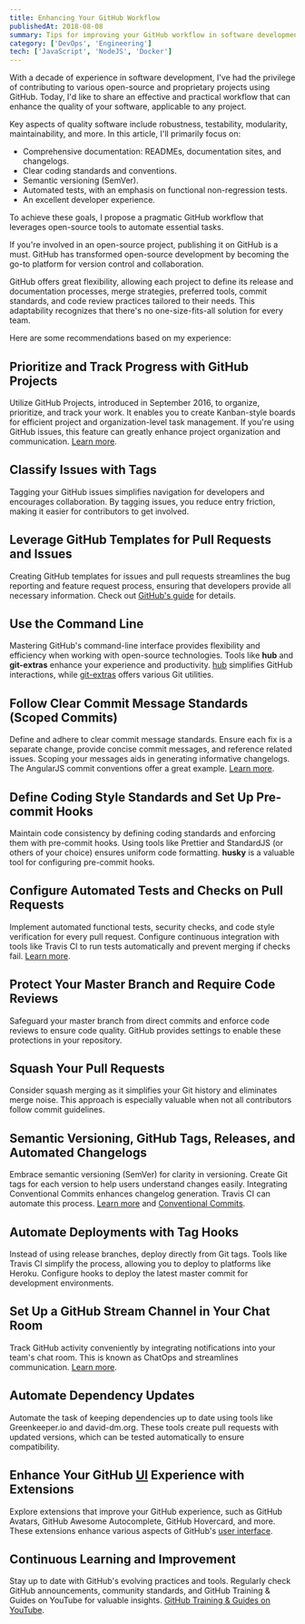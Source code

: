 ```yaml
---
title: Enhancing Your GitHub Workflow
publishedAt: 2018-08-08
summary: Tips for improving your GitHub workflow in software development.
category: ['DevOps', 'Engineering']
tech: ['JavaScript', 'NodeJS', 'Docker']
---
```


With a decade of experience in software development, I've had the privilege of contributing to various open-source and proprietary projects using GitHub. Today, I'd like to share an effective and practical workflow that can enhance the quality of your software, applicable to any project.

Key aspects of quality software include robustness, testability, modularity, maintainability, and more. In this article, I'll primarily focus on:

- Comprehensive documentation: READMEs, documentation sites, and changelogs.
- Clear coding standards and conventions.
- Semantic versioning (SemVer).
- Automated tests, with an emphasis on functional non-regression tests.
- An excellent developer experience.

To achieve these goals, I propose a pragmatic GitHub workflow that leverages open-source tools to automate essential tasks.

If you're involved in an open-source project, publishing it on GitHub is a must. GitHub has transformed open-source development by becoming the go-to platform for version control and collaboration.

GitHub offers great flexibility, allowing each project to define its release and documentation processes, merge strategies, preferred tools, commit standards, and code review practices tailored to their needs. This adaptability recognizes that there's no one-size-fits-all solution for every team.

Here are some recommendations based on my experience:

## Prioritize and Track Progress with GitHub Projects

Utilize GitHub Projects, introduced in September 2016, to organize, prioritize, and track your work. It enables you to create Kanban-style boards for efficient project and organization-level task management. If you're using GitHub issues, this feature can greatly enhance project organization and communication. [Learn more](https://help.github.com/articles/tracking-the-progress-of-your-work-with-project-boards).

## Classify Issues with Tags

Tagging your GitHub issues simplifies navigation for developers and encourages collaboration. By tagging issues, you reduce entry friction, making it easier for contributors to get involved.

## Leverage GitHub Templates for Pull Requests and Issues

Creating GitHub templates for issues and pull requests streamlines the bug reporting and feature request process, ensuring that developers provide all necessary information. Check out [GitHub's guide](https://blog.github.com/2016-02-17-issue-and-pull-request-templates) for details.

## Use the Command Line

Mastering GitHub's command-line interface provides flexibility and efficiency when working with open-source technologies. Tools like **hub** and **git-extras** enhance your experience and productivity. [hub](https://hub.github.com) simplifies GitHub interactions, while [git-extras](https://github.com/tj/git-extras) offers various Git utilities.

## Follow Clear Commit Message Standards (Scoped Commits)

Define and adhere to clear commit message standards. Ensure each fix is a separate change, provide concise commit messages, and reference related issues. Scoping your messages aids in generating informative changelogs. The AngularJS commit conventions offer a great example. [Learn more](https://gist.github.com/stephenparish/9941e89d80e2bc58a153#generating-changelogmd).

## Define Coding Style Standards and Set Up Pre-commit Hooks

Maintain code consistency by defining coding standards and enforcing them with pre-commit hooks. Using tools like Prettier and StandardJS (or others of your choice) ensures uniform code formatting. **husky** is a valuable tool for configuring pre-commit hooks.

## Configure Automated Tests and Checks on Pull Requests

Implement automated functional tests, security checks, and code style verification for every pull request. Configure continuous integration with tools like Travis CI to run tests automatically and prevent merging if checks fail. [Learn more](https://docs.travis-ci.com/user/pull-requests).

## Protect Your Master Branch and Require Code Reviews

Safeguard your master branch from direct commits and enforce code reviews to ensure code quality. GitHub provides settings to enable these protections in your repository.

## Squash Your Pull Requests

Consider squash merging as it simplifies your Git history and eliminates merge noise. This approach is especially valuable when not all contributors follow commit guidelines.

## Semantic Versioning, GitHub Tags, Releases, and Automated Changelogs

Embrace semantic versioning (SemVer) for clarity in versioning. Create Git tags for each version to help users understand changes easily. Integrating Conventional Commits enhances changelog generation. Travis CI can automate this process. [Learn more](https://semver.org) and [Conventional Commits](https://conventionalcommits.org).

## Automate Deployments with Tag Hooks

Instead of using release branches, deploy directly from Git tags. Tools like Travis CI simplify the process, allowing you to deploy to platforms like Heroku. Configure hooks to deploy the latest master commit for development environments.

## Set Up a GitHub Stream Channel in Your Chat Room

Track GitHub activity conveniently by integrating notifications into your team's chat room. This is known as ChatOps and streamlines communication. [Learn more](https://www.youtube.com/watch?v=NST3u-GjjFw).

## Automate Dependency Updates

Automate the task of keeping dependencies up to date using tools like Greenkeeper.io and david-dm.org. These tools create pull requests with updated versions, which can be tested automatically to ensure compatibility.

## Enhance Your GitHub [UI](/frontend) Experience with Extensions

Explore extensions that improve your GitHub experience, such as GitHub Avatars, GitHub Awesome Autocomplete, GitHub Hovercard, and more. These extensions enhance various aspects of GitHub's [user interface](/frontend).

## Continuous Learning and Improvement

Stay up to date with GitHub's evolving practices and tools. Regularly check GitHub announcements, community standards, and GitHub Training & Guides on YouTube for valuable insights. [GitHub Training & Guides on YouTube](https://www.youtube.com/githubguides).

